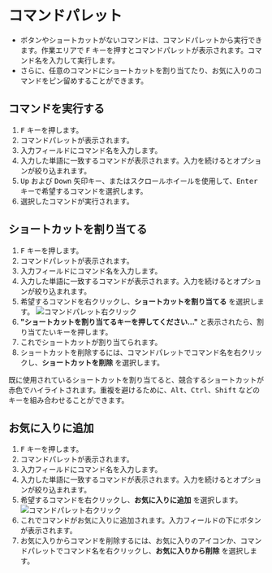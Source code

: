 
# コマンドパレット
- ボタンやショートカットがないコマンドは、コマンドパレットから実行できます。作業エリアで <kbd>F</kbd> キーを押すとコマンドパレットが表示されます。コマンド名を入力して実行します。
- さらに、任意のコマンドにショートカットを割り当てたり、お気に入りのコマンドをピン留めすることができます。

## コマンドを実行する
1. <kbd>F</kbd> キーを押します。
2. コマンドパレットが表示されます。
3. 入力フィールドにコマンド名を入力します。
4. 入力した単語に一致するコマンドが表示されます。入力を続けるとオプションが絞り込まれます。
5. <kbd>Up</kbd> および <kbd>Down</kbd> 矢印キー、またはスクロールホイールを使用して、<kbd>Enter</kbd> キーで希望するコマンドを選択します。
6. 選択したコマンドが実行されます。

<VideoPlayer fileName="command-palette"/>

## ショートカットを割り当てる
1. <kbd>F</kbd> キーを押します。
2. コマンドパレットが表示されます。
3. 入力フィールドにコマンド名を入力します。
4. 入力した単語に一致するコマンドが表示されます。入力を続けるとオプションが絞り込まれます。
5. 希望するコマンドを右クリックし、**ショートカットを割り当てる** を選択します。
![コマンドパレット右クリック](/img/command-palette-right-click.png)
6. **"ショートカットを割り当てるキーを押してください..."** と表示されたら、割り当てたいキーを押します。
7. これでショートカットが割り当てられます。
8. ショートカットを削除するには、コマンドパレットでコマンド名を右クリックし、**ショートカットを削除** を選択します。

<Callout type="warning" emoji="⚠️">
既に使用されているショートカットを割り当てると、競合するショートカットが赤色でハイライトされます。重複を避けるために、<kbd>Alt</kbd>、<kbd>Ctrl</kbd>、<kbd>Shift</kbd> などのキーを組み合わせることができます。
</Callout>

## お気に入りに追加
1. <kbd>F</kbd> キーを押します。
2. コマンドパレットが表示されます。
3. 入力フィールドにコマンド名を入力します。
4. 入力した単語に一致するコマンドが表示されます。入力を続けるとオプションが絞り込まれます。
5. 希望するコマンドを右クリックし、**お気に入りに追加** を選択します。
![コマンドパレット右クリック](/img/command-palette-right-click.png)
6. これでコマンドがお気に入りに追加されます。入力フィールドの下にボタンが表示されます。
7. お気に入りからコマンドを削除するには、お気に入りのアイコンか、コマンドパレットでコマンド名を右クリックし、**お気に入りから削除** を選択します。
